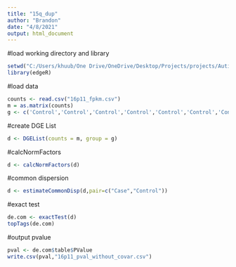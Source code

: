 ```yaml
---
title: "15q_dup"
author: "Brandon"
date: "4/8/2021"
output: html_document
---
```

#load working directory and library
```r
setwd("C:/Users/khuub/One Drive/OneDrive/Desktop/Projects/projects/Autism_edgeR/")
library(edgeR)
```

#load data
```r
counts <- read.csv("16p11_fpkm.csv")
m = as.matrix(counts)
g <- c('Control','Control','Control','Control','Control','Control','Control','Control','Control','Control','Control','Control','Control','Control','Control','Control','Control','Control','Control','Control','Control.BYS0112','Control','Control','Control','Control','Control','Control','Control','Control','Control','Control','Control','Control','Control','Control','Control','Case','Case','Case','Case','Case','Case','Case','Case','Case','Case','Case','Case','Case','Case','Case','Case','Case','Case','Case','Case','Case','Case','Case')
```

#create DGE List
```r
d <- DGEList(counts = m, group = g)
```

#calcNormFactors
```r
d <- calcNormFactors(d)
```

#common dispersion
```r
d <- estimateCommonDisp(d,pair=c("Case","Control"))
```

#exact test
```r
de.com <- exactTest(d)
topTags(de.com)
```

#output pvalue
```r
pval <- de.com$table$PValue
write.csv(pval,"16p11_pval_without_covar.csv")
```
